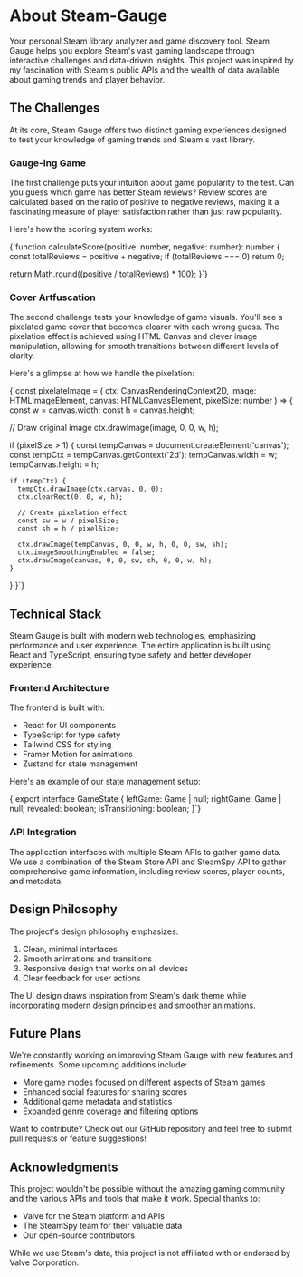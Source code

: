 
# About Steam-Gauge

Your personal Steam library analyzer and game discovery tool. Steam Gauge helps you explore Steam's vast gaming landscape through interactive challenges and data-driven insights. <Note number={1}>This project was inspired by my fascination with Steam's public APIs and the wealth of data available about gaming trends and player behavior.</Note>

## The Challenges

At its core, Steam Gauge offers two distinct gaming experiences designed to test your knowledge of gaming trends and Steam's vast library.

### Gauge-ing Game

The first challenge puts your intuition about game popularity to the test. Can you guess which game has better Steam reviews? <Note number={2}>Review scores are calculated based on the ratio of positive to negative reviews, making it a fascinating measure of player satisfaction rather than just raw popularity.</Note>

Here's how the scoring system works:

<CodeBlock title="Score Calculation" language="typescript" collapsed={false}>{`function calculateScore(positive: number, negative: number): number {
  const totalReviews = positive + negative;
  if (totalReviews === 0) return 0;
  
  return Math.round((positive / totalReviews) * 100);
}`}</CodeBlock>

### Cover Artfuscation

The second challenge tests your knowledge of game visuals. You'll see a pixelated game cover that becomes clearer with each wrong guess. <Note number={3}>The pixelation effect is achieved using HTML Canvas and clever image manipulation, allowing for smooth transitions between different levels of clarity.</Note>

Here's a glimpse at how we handle the pixelation:

<CodeBlock title="Pixelation Effect" language="typescript" collapsed={true}>{`const pixelateImage = (
  ctx: CanvasRenderingContext2D,
  image: HTMLImageElement,
  canvas: HTMLCanvasElement,
  pixelSize: number
) => {
  const w = canvas.width;
  const h = canvas.height;

  // Draw original image
  ctx.drawImage(image, 0, 0, w, h);

  if (pixelSize > 1) {
    const tempCanvas = document.createElement('canvas');
    const tempCtx = tempCanvas.getContext('2d');
    tempCanvas.width = w;
    tempCanvas.height = h;

    if (tempCtx) {
      tempCtx.drawImage(ctx.canvas, 0, 0);
      ctx.clearRect(0, 0, w, h);
      
      // Create pixelation effect
      const sw = w / pixelSize;
      const sh = h / pixelSize;
      
      ctx.drawImage(tempCanvas, 0, 0, w, h, 0, 0, sw, sh);
      ctx.imageSmoothingEnabled = false;
      ctx.drawImage(canvas, 0, 0, sw, sh, 0, 0, w, h);
    }
  }
}`}</CodeBlock>

## Technical Stack

Steam Gauge is built with modern web technologies, emphasizing performance and user experience. <Note number={4}>The entire application is built using React and TypeScript, ensuring type safety and better developer experience.</Note>

### Frontend Architecture

The frontend is built with:
- React for UI components
- TypeScript for type safety
- Tailwind CSS for styling
- Framer Motion for animations
- Zustand for state management

Here's an example of our state management setup:

<CodeBlock title="Game State Management" language="typescript" collapsed={true}>
{`export interface GameState {
  leftGame: Game | null;
  rightGame: Game | null;
  revealed: boolean;
  isTransitioning: boolean;
}`}
</CodeBlock>

### API Integration

The application interfaces with multiple Steam APIs to gather game data. <Note number={5}>We use a combination of the Steam Store API and SteamSpy API to gather comprehensive game information, including review scores, player counts, and metadata.</Note>

## Design Philosophy

The project's design philosophy emphasizes:
1. Clean, minimal interfaces
2. Smooth animations and transitions
3. Responsive design that works on all devices
4. Clear feedback for user actions

<Note number={6}>The UI design draws inspiration from Steam's dark theme while incorporating modern design principles and smoother animations.</Note>

## Future Plans

We're constantly working on improving Steam Gauge with new features and refinements. Some upcoming additions include:
- More game modes focused on different aspects of Steam games
- Enhanced social features for sharing scores
- Additional game metadata and statistics
- Expanded genre coverage and filtering options

<Note number={7}>Want to contribute? Check out our GitHub repository and feel free to submit pull requests or feature suggestions!</Note>

## Acknowledgments

This project wouldn't be possible without the amazing gaming community and the various APIs and tools that make it work. Special thanks to:
- Valve for the Steam platform and APIs
- The SteamSpy team for their valuable data
- Our open-source contributors

<Note number={8}>While we use Steam's data, this project is not affiliated with or endorsed by Valve Corporation.</Note>